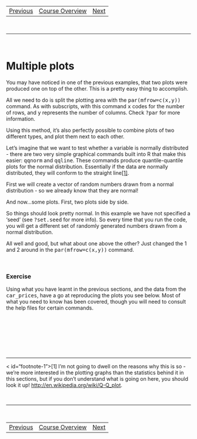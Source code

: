 <html>

<head>
<title>Getting Started with R - Multiple Plots</title>
<link rel="stylesheet" type="text/css" href="stylesheet.css">


</head>

<body>

<table align="center" style="width:80%;">
<tr>
<td class="next"><a href="histograms.html">Previous</a></td>
<td class="next"><a href="index.html">Course Overview</a></td>
<td class="next"><a href="t-test.html">Next</a></td>
</tr>
</table>

<br><hr class="ex1"><br>

# Multiple plots 

<!--begin.rcode,tidy=FALSE, echo=FALSE
sapdecay <- read.table(
     "http://www.bio.ic.ac.uk/research/mjcraw/therbook/data/sapdecay.txt", 
     header=T
     )
end.rcode-->

You may have noticed in one of the previous examples, that two plots were produced one on top of the other. This is a pretty easy thing to accomplish.

All we need to do is split the plotting area with the <tt>par(mfrow=c(x,y))</tt> command. As with subscripts, with this command <tt>x</tt> codes for the number of rows, and <tt>y</tt> represents the number of columns. Check <tt>?par</tt> for more information.


<!--begin.rcode,"multiple_plots-1",tidy=FALSE

par(mfrow = c(2,2)) 

with(
     sapdecay,
     plot(
          x = x,
          y = y,
          xlab = "Time (hours)",
          ylab = "Decay rate",
          type = "l",
          col = "red",
          lwd = 2,
          main = "Line"
          )
     )

with(
     sapdecay,
     plot(
          x = x,
          y = y,
          xlab = "Time (hours)",
          ylab = "Decay rate",
          type = "o",
          col = "green",
          lwd = 1,
          main = "Overplot"
          )
     )

with(
     sapdecay,
     plot(
          x = x,
          y = y,
          xlab = "Time (hours)",
          ylab = "Decay rate",
          type = "h",
          col = "blue",
          lwd = 2,
          main = "Histogram"
          )
     )

with(
     sapdecay,
     plot(
          x = x,
          y = y,
          xlab = "Time (hours)",
          ylab = "Decay rate",
          type = "s",
          col = "hotpink",
          lwd = 2,
          main = "Step"
          )
     )

# It's important that we reset the mfrow parameter at the end of plotting, 
# otherwise all subsequent plots will appear on this four by four grid, which
# may not be what we want.

par(mfrow = c(1,1))

end.rcode-->

Using this method, it's also perfectly possible to combine plots of two different types, and plot them next to each other.

Let's imagine that we want to test whether a variable is normally distributed - there are two very simple graphical commands built into R that make this easier: <tt>qqnorm</tt> and <tt>qqline</tt>. These commands produce quantile-quantile plots for the normal distribution. Essentially if the data are normally distributed, they will conform to the straight line<a href="#footnote-1">[1]</a>.

First we will create a vector of random numbers drawn from a normal distribution - so we already know that they are normal!

<!--begin.rcode,echo=-1,tidy=FALSE
set.seed(1337)
normal_data <- rnorm(
     100, 
     mean=0, 
     sd=1
     )

normal_data
end.rcode-->

And now...some plots. First, two plots side by side.

<!--begin.rcode,"multiple_plots-2",tidy=FALSE,fig.width=12

par(
     mfrow=c(1,2)
     ) 

# Remember that the first number is the number of rows, the latter is the number
# of columns. So here, we have specified one row, two columns...

# Now the plots:

hist(normal_data)

qqnorm(normal_data)
qqline(normal_data)
end.rcode-->

So things should look pretty normal. In this example we have not specified a 'seed' (see <tt>?set.seed</tt> for more info). So every time that you run the code, you will get a different set of randomly generated numbers drawn from a normal distribution.

All well and good, but what about one above the other? Just changed the 1 and 2 around in the <tt>par(mfrow=c(x,y))</tt> command.

<!--begin.rcode,"multiple_plots-3",tidy=FALSE,fig.height=12

par(mfrow=c(2,1)) 

# Remember that the first number is the number of rows, the latter is the number
# of columns. So here, we have specified one row, two columns...

# Now the plots:

hist(normal_data)

qqnorm(normal_data)
qqline(normal_data)
end.rcode-->

<br>

<div class="ex">

### Exercise 

Using what you have learnt in the previous sections, and the data from the <tt>car_prices</tt>, have a go at reproducing the plots you see below. Most of what you need to know has been covered, though you will need to consult the help files for certain commands.
</div>

<br><br><br>

<!--begin.rcode,"multiple_plots-4",tidy=FALSE,message=FALSE,warning=FALSE,fig.width=15,fig.height=15, echo=FALSE

car_prices <- read.table("discount.csv",header=T,sep=",")

par(
     mar = c( 4.1, 4.5, 0.5, 0.5),
     mgp = c( 2.1, 0.6, 0),
     mfrow = c(2,2),
     cex = 1.4,
     cex.lab = 1.2,
     cex.axis = 1.2,
     lend="square"
     )

diesel <- subset(car_prices,fuel == "diesel")
petrol <- subset(car_prices,fuel == "petrol")

p1<-hist(
     diesel$price,
     ylim = c(0,60),
     col = rgb(1,0,0,0.5), # Note that the colours used must be those that allow transparency
     main = "",
     breaks = 8,
     xlab = bquote(Asking~price~(10^3~"£")),
     xlim = c(5,5500),
     yaxt = "n",
     xaxt = "n"
     )

# plot second graph - note use of 'add = TRUE' to overlay onto the first plot

p2<-hist(
     petrol$price,
     breaks = 8,
     add = TRUE,
     col = rgb(0,0,1,0.5)
     )

 axis(
      side = 2,
      at = seq(0,60,10),
      las = 2
      )

axis(
     side = 1,
     labels = seq(0,5,1),
     at = seq(0,5000,1000),
     las = 1
     )

legend(
     "topleft",
     legend = c("Petrol","Diesel"),
     fill = c(rgb(0,0,1,0.5),rgb(1,0,0,0.5)),
     bty = "n"
     )



boxplot(
     split(
          car_prices$price,
          car_prices$fuel
          ),
     col = c(rgb(1,0,0,0.5),rgb(0,0,1,0.5)),
     ylab = bquote(Asking~price~(10^3~"£")),
     yaxt = "n"
     )

axis(
     side = 2,
     labels = seq(0,10,1),
     at = seq(0,10000,1000),
     las = 2
)



with(
     petrol,
     plot(
          miles,
          price,
          col = rgb(0,0,1,0.5),
          ylim = c(500,5000),
          xlim=c(20000,180000),
          xlab = bquote(Mileage~(10^3~miles)),
          ylab = bquote(Asking~price~(10^3~"£")),
          yaxt = "n",
          xaxt = "n",
          bty = "l",
          pch = 16,
          cex = 1.2
)
)

with(
     diesel,
     points(
          miles,
          price,
          col = rgb(1,0,0,0.5),
          pch = 17,
          cex = 1.2
     )
)

axis(
     side = 2,
     labels = seq(0,10,1),
     at = seq(0,10000,1000),
     las = 2
)

axis(
     side = 1,
     at = seq(0,200000,20000),
     labels = seq(0,200,20)
)

legend(
     "topright",
     col = c(rgb(0,0,1,0.5),rgb(1,0,0,0.5)),
     legend = c("Petrol","Diesel"),
     pch = c(16:17),
     bty = "n",
     cex = 1.2
     )



###############

qqnorm(
     car_prices$miles,
     main = "QQ plot of mileage"
     )

qqline(
     car_prices$miles,
     col = "red",
     lty = 2
     )

# boxplot(
#      split(
#           car_prices$miles/car_prices$price,
#           car_prices$fuel
#           ),
#      col = c(rgb(1,0,0,0.5),rgb(0,0,1,0.5)),
#      ylab = bquote(Miles~"£"^-1),
#      yaxt = "n"
#      )

# axis(
#      side = 2,
#      at = seq(0,200,40),
#      las = 2
# )

par(mfrow=c(1,1))

end.rcode-->

<br><br><hr>

< id="footnote-1">[1] I'm not going to dwell on the reasons why this is so - we're more interested in the plotting graphs than the statistics behind it in this sections, but if you don't understand what is going on here, you should look it up! <a href="http://en.wikipedia.org/wiki/Q%E2%80%93Q_plot">http://en.wikipedia.org/wiki/Q-Q_plot</a>.

<br><hr class="ex1"><br>

<table align="center" style="width:80%;">
<tr>
<td class="next"><a href="histograms.html">Previous</a></td>
<td class="next"><a href="index.html">Course Overview</a></td>
<td class="next"><a href="t-test.html">Next</a></td>
</tr>
</table>

</body>
</html>
